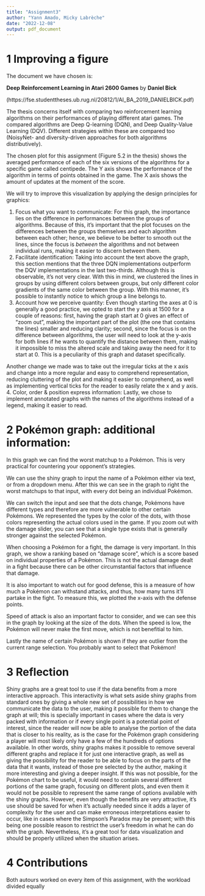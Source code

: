 ```yaml
---
title: "Assignment3"
author: "Yann Amado, Micky Labrèche"
date: "2022-12-08"
output: pdf_document
---
```


# 1 Improving a figure

The document we have chosen is:

**Deep Reinforcement Learning in Atari 2600 Games** by **Daniel Bick**

(https://fse.studenttheses.ub.rug.nl/20812/1/AI_BA_2019_DANIELBICK.pdf)

The thesis concerns itself with comparing two reinforcement learning algorithms on their
performances of playing different atari games. The compared algorithms are Deep
Q-learning (DQN), and Deep Quality-Value Learning (DQV). Different strategies within these
are compared too (NoisyNet- and diversity-driven approaches for both algorithms
distributively).

The chosen plot for this assignment (Figure 5.2 in the thesis) shows the averaged
performance of each of the six versions of the algorithms for a specific game called
centipede. The Y axis shows the performance of the algorithm in terms of points obtained in
the game. The X axis shows the amount of updates at the moment of the score.

We will try to improve this visualization by applying the design principles for graphics:

1. Focus what you want to communicate:
For this graph, the importance lies on the difference in performances between the 
groups of algorithms. Because of this, it's important that the plot focuses on the differences between
the groups themselves and each algorithm between each other; hence, we believe to be better to smooth
out the lines, since the focus is *between* the algorithms and not between individual runs, making it 
easier to discern between them.
2. Facilitate identification:
Taking into account the text above the graph, this section mentions that the three DQN implementations outperform the
DQV implementations in the last two-thirds. Although this is observable, it's not very clear. 
With this in mind, we clustered the lines in groups by using different colors between groups, but only different color gradients of the same color between the group. With this manner, it's possible to instantly notice to which group a line belongs to.
3. Account how we perceive quantity:
Even though starting the axes at 0 is generally a good practice, we opted to start the y axis at 1500 for a couple of reasons:
first, having the graph start at 0 gives an effect of "zoom out", making the important part of the plot (the one that contains the lines) smaller and reducing clarity; second, since the focus is on the difference between algorithms, the user will need to look at the y-axis for both lines if he wants to quantify the distance between them, making it impossible to miss the altered scale and taking away the need for it to start at 0. This is a peculiarity of this graph and dataset specifically.

Another change we made was to take out the irregular ticks at the x axis and change into a more regular and easy to comprehend representation, reducing cluttering of the plot and making it easier to comprehend, as well as implementing vertical ticks for the reader to easily relate the x and y axis.
4. Color, order & position express information:
Lastly, we chose to implement annotated graphs with the names of the algorithms instead of a legend, making it easier to read.

\begin{center}
  \includegraphics[width=8in]{graphs.pdf}
\end{center}

# 2 Pokémon graph: additional information:

In this graph we can find the worst matchup to a Pokémon. This is very practical for countering your opponent's strategies.

We can use the shiny graph to input the name of a Pokémon either via text, or from a dropdown
menu. After this we can see in the graph to right the worst matchups to that input, with every
dot being an individual Pokémon.

We can switch the input and see that the dots change, Pokémons have different types and
therefore are more vulnerable to other certain Pokémons. We represented the types by the color of the dots, with
those colors representing the actual colors used in the game. 
If you zoom out with the damage slider, you can see that a single type exists that is generally stronger against the selected
Pokémon.

When choosing a Pokémon for a fight, the damage is very important. In this graph, we show a ranking
based on “damage score”, which is a score based on individual properties of a Pokémon. This is not
the actual damage dealt in a fight because there can be other circumstantial factors that influence
that damage.

It is also important to watch out for good defense, this is a measure of how much a Pokémon can withstand attacks, and thus, how many turns it'll partake in the fight. To measure this, we plotted the x-axis with the defense points.

Speed of attack is also an important factor to consider, and we can see this in the graph by looking at the size of the dots.
When the speed is low, the Pokémon will never make the first move, which is not benefitial to him.

Lastly the name of certain Pokémon is shown if they are outlier from the current range
selection. You probably want to select that Pokémon!

# 3 Reflection

Shiny graphs are a great tool to use if the data benefits from a more interactive approach. This interactivity is what sets aside shiny graphs from standard ones by giving a whole new set of possibilities in how we communicate the data to the user, making it possible for them to change the graph at will; this is specially important in cases where the data is very packed with information or if every single point is a potential point of interest, since the reader will now be able to analyse the portion of the data that is closer to his reality, as is the case for the Pokémon graph considering a player will most likely only have a few of the hundreds of options available. In other words, shiny graphs makes it possible to remove several different graphs and replace it for just one interactive graph, as well as giving the possibility for the reader to be able to focus on the parts of the data that it wants, instead of those pre selected by the author, making it more interesting and giving a deeper insight. If this was not possible, for the Pokémon chart to be useful, it would need to contain several different portions of the same graph, focusing on different plots, and even them it would not be possible to represent the same range of options available with the shiny graphs. However, even though the benefits are very attractive, it's use should be saved for when it's actually needed since it adds a layer of complexity for the user and can make erroneous interpretations easier to occur, like in cases where the Simpson's Paradox may be present; with this being one possible reason to restrict the user's freedom in what he can do with the graph. Nevertheless, it's a great tool for data visualization and should be properly utilized when the situation arises.

# 4 Contributions

Both autours worked on every item of this assignment, with the workload divided equally

